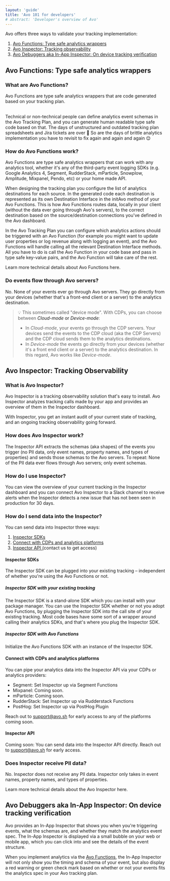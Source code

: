 ```yaml
---
layout: 'guide'
title: 'Avo 101 for developers'
# abstract: 'Developer's overview of Avo'
---
```



Avo offers three ways to validate your tracking implementation:

1.  <a href="#avo-functions-type-safe-analytics-wrappers">Avo Functions: Type safe analytics wrappers</a>
2.  <a href="#avo-inspector-tracking-observability">Avo Inspector: Tracking observability</a>
3.  <a href="#avo-debuggers-aka-in-app-inspector-on-device-tracking-verification">Avo Debuggers aka In-App Inspector: On device tracking verification</a>


## Avo Functions: Type safe analytics wrappers

### What are Avo Functions?

<Link passHref href="/implementation/avo-functions-overview"><a>Avo Functions</a></Link> are 
type safe analytics wrappers that are code generated based on your <Link passHref href="/workspace"><a>tracking plan</a></Link>. <br/> <br/> 

Technical or non-technical people can define analytics event schemas in the <Link passHref href="/workspace"><a>Avo Tracking Plan</a></Link>, 
and you can generate human readable type safe code based on that. The days of unstructured 
and outdated tracking plan spreadsheets and Jira tickets are over 🥳 So are the days of brittle 
analytics implementation you have to revisit to fix again and again and again 😌

### How do Avo Functions work?

Avo Functions are type safe analytics wrappers that can work with any analytics tool, whether it's any of the third-party event logging SDKs (e.g. 
Google Analytics 4, Segment, RudderStack, mParticle, Snowplow, Amplitude, Mixpanel, Pendo, 
etc) or your home made API.

When designing the tracking plan you configure the list of analytics destinations for each source. In the generated code each destination is 
represented as its own Destination Interface in the initAvo method of your Avo Functions. This is how Avo Functions routes data, 
locally in your client (without the data ever going through Avo's servers), to the correct destination based on the source/destination connections 
you've defined in the Avo dashboard.

In the <Link passHref href="/workspace"><a>Avo Tracking Plan</a></Link> you can configure which analytics <Link passHref href="/workspace/tracking-plan/events#a-nameactionsa-actions"><a>actions</a></Link> 
should be triggered with an Avo Function (for example you might want to update user properties or log revenue along with logging an event), and the Avo Functions 
will handle calling all the relevant Destination Interface methods. All you have to do is call the Avo Function in your 
code base and pass in type safe key-value pairs, and the Avo Function will take care of the rest.

Learn more technical details about <Link passHref href="/implementation/avo-functions-overview"><a>Avo Functions here</a></Link>.

### Do events flow through Avo servers?

No. None of your events ever go through Avo servers. They go directly from your devices (whether that's 
a front-end client or a server) to the analytics destination.

> 💡 This sometimes called "device mode". With CDPs, you can choose between <Link passHref href="https://segment.com/docs/guides/intro-impl/#connection-modes"><a>_Cloud-mode_ or _Device-mode_</a></Link>:
> - In _Cloud-mode_, your events go through the CDP servers. Your devices send the events to the CDP cloud (aka the CDP Servers) and the CDP cloud sends them to the analytics destinations.
> - In _Device-mode_ the events go directly from your devices (whether it's a front end client or a server) to the analytics destination.
> In this regard, Avo works like _Device-mode_.

## Avo Inspector: Tracking Observability

### What is Avo Inspector?

Avo Inspector is a tracking observability solution that's easy to install. Avo Inspector analyzes tracking calls made by your app and provides an overview of them in the Inspector dashboard.

With Inspector, you get an instant audit of your current state of tracking, and an ongoing tracking observability going forward.

### How does Avo Inspector work?

The Inspector API extracts the schemas (aka shapes) of the events you trigger (no PII data, 
only event names, property names, and types of properties) and sends those schemas to 
the Avo servers. To repeat: None of the PII data ever flows through Avo servers; only event schemas.

### How do I use Inspector?

You can view the overview of your current tracking in the <Link passHref href="/workspace/inspector"><a>Inspector dashboard</a></Link> and you can connect Avo Inspector to a Slack channel to receive alerts when the Inspector detects 
a new issue that has not been seen in production for 30 days.

### How do I send data into the Inspector?

You can send data into Inspector three ways:

1.  <a href="#inspector-sdks">Inspector SDKs</a>
2.  <a href="#connect-with-cdps-and-analytics-platforms">Connect with CDPs and analytics platforms</a>
3.  <a href="#inspector-api">Inspector API (<Link passHref href="/help/troubleshooting"><a>contact us to get access</a></Link>)</a>


#### Inspector SDKs

The Inspector SDK can be plugged into your existing tracking – independent of whether 
you're using the Avo Functions or not.

##### Inspector SDK with your existing tracking

The Inspector SDK is a stand-alone SDK which you can install with your package manager.
You can use the Inspector SDK whether or not you adopt Avo Functions, by plugging the 
Inspector SDK into the call site of your existing tracking. Most code bases 
have some sort of a wrapper around calling their analytics SDKs, and that's where you 
plug the Inspector SDK.

##### Inspector SDK with Avo Functions

Initialize the Avo Functions SDK with an instance of the Inspector SDK.

#### Connect with CDPs and analytics platforms

You can pipe your analytics data into the Inspector API via your CDPs or analytics providers:

- Segment: <Link passHref href="/workspace/connect-inspector-to-segment"><a>Set Inspector up via Segment Functions</a></Link>
- Mixpanel: Coming soon.
- mParticle: Coming soon.
- RudderStack: <Link passHref href="/workspace/connect-inspector-to-rudderstack"><a>Set Inspector up via Rudderstack Functions</a></Link>
- PostHog: <Link passHref href="/workspace/connect-inspector-to-posthog"><a>Set Inspector up via PostHog Plugin</a></Link>

Reach out to support@avo.sh for early access to any of the platforms coming soon.

#### Inspector API

Coming soon: You can send data into the Inspector API directly. Reach out to support@avo.sh for early access.

### Does Inspector receive PII data?

No. Inspector does not receive any PII data. Inspector only takes in event names, 
property names, and types of properties.

Learn more technical details about the <Link passHref href="/implementation/avo-inspector-overview"><a>Avo Inspector here</a></Link>.

## Avo Debuggers aka In-App Inspector: On device tracking verification

Avo provides an <Link passHref href="/implementation/start-using-visual-debugger"><a>In-App Inspector</a></Link> that shows you when you're triggering events, what the schemas are,
and whether they match the analytics event spec. The In-App Inspector is displayed via a small bubble 
on your web or mobile app, which you can click into and see the details of the event structure.

When you implement analytics via the <a href="#avo-functions-type-safe-analytics-wrappers">Avo Functions</a>, the In-App Inspector will not only show you 
the timing and schema of your event, but also display a red warning or green check mark based on 
whether or not your events fits the analytics spec in your Avo tracking plan.

